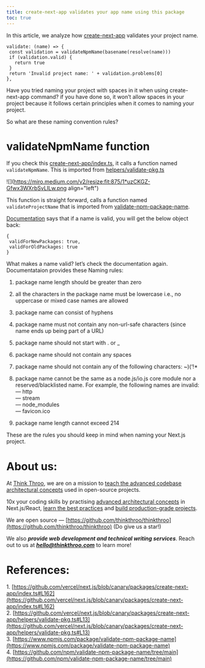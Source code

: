```yaml
---
title: create-next-app validates your app name using this package
toc: true
---
```

In this article, we analyze how [create-next-app](https://github.com/vercel/next.js/blob/canary/packages/create-next-app/index.ts#L162) validates your project name.

```plaintext
validate: (name) => {
 const validation = validateNpmName(basename(resolve(name)))
 if (validation.valid) {
   return true
 }
 return 'Invalid project name: ' + validation.problems[0]
},
```

Have you tried naming your project with spaces in it when using create-next-app command? if you have done so, it won’t allow spaces in your project because it follows certain principles when it comes to naming your project.

So what are these naming convention rules?

# **validateNpmName function**

If you check this [create-next-app/index.ts](https://github.com/vercel/next.js/blob/canary/packages/create-next-app/index.ts#L162), it calls a function named `validateNpmName`. This is imported from [helpers/validate-pkg.ts](https://github.com/vercel/next.js/blob/canary/packages/create-next-app/helpers/validate-pkg.ts#L13)

![](https://miro.medium.com/v2/resize:fit:875/1*uzCKGZ-Gfwx3WXrbSvLILw.png align="left")

This function is straight forward, calls a function named `validateProjectName` that is imported from [validate-npm-package-name](https://www.npmjs.com/package/validate-npm-package-name).

[Documentation](https://www.npmjs.com/package/validate-npm-package-name) says that if a name is valid, you will get the below object back:

```plaintext
{
 validForNewPackages: true,
 validForOldPackages: true
}
```

What makes a name valid? let’s check the documentation again. Documentataion provides these Naming rules:

1. package name length should be greater than zero
    
2. all the characters in the package name must be lowercase i.e., no uppercase or mixed case names are allowed
    
3. package name can consist of hyphens
    
4. package name must not contain any non-url-safe characters (since name ends up being part of a URL)
    
5. package name should not start with . or \_
    
6. package name should not contain any spaces
    
7. package name should not contain any of the following characters: ~)(‘!\*
    
8. package name cannot be the same as a node.js/io.js core module nor a reserved/blacklisted name. For example, the following names are invalid:  
    — http  
    — stream  
    — node\_modules  
    — favicon.ico
    
9. package name length cannot exceed 214
    

These are the rules you should keep in mind when naming your Next.js project.

# **About us:**

At [Think Throo](https://thinkthroo.com/), we are on a mission to [teach the advanced codebase architectural concepts](https://app.thinkthroo.com/architecture) used in open-source projects.

10x your coding skills by practising [advanced architectural concepts](https://app.thinkthroo.com/architecture) in Next.js/React, [learn the best practices](https://app.thinkthroo.com/best-practices) and [build production-grade projects](https://app.thinkthroo.com/production-grade-projects).

We are open source — [https://github.com/thinkthroo/thinkthroo](https://github.com/thinkthroo/thinkthroo) (Do give us a star!)

We also ***provide web development and technical writing services***. Reach out to us at ***hello@thinkthroo.com*** to learn more!

# **References:**

1\. [https://github.com/vercel/next.js/blob/canary/packages/create-next-app/index.ts#L162](https://github.com/vercel/next.js/blob/canary/packages/create-next-app/index.ts#L162)  
2\. [https://github.com/vercel/next.js/blob/canary/packages/create-next-app/helpers/validate-pkg.ts#L13](https://github.com/vercel/next.js/blob/canary/packages/create-next-app/helpers/validate-pkg.ts#L13)  
3\. [https://www.npmjs.com/package/validate-npm-package-name](https://www.npmjs.com/package/validate-npm-package-name)  
4\. [https://github.com/npm/validate-npm-package-name/tree/main](https://github.com/npm/validate-npm-package-name/tree/main)

[  
](https://medium.com/tag/javascript?source=post_page-----a97f7c8d44c4--------------------------------)